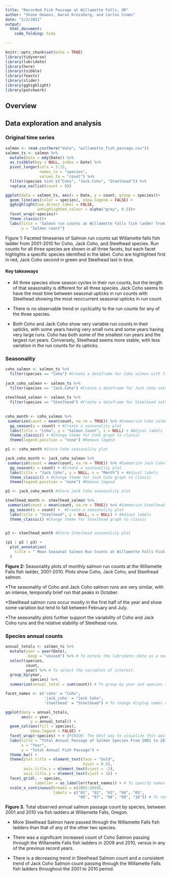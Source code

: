 ```yaml
---
title: "Recorded Fish Passage at Willamette Falls, OR"
author: "Shane Dewees, Aaron Kreisberg, and Carlos Simms"
date: "2/2/2021"
output: 
  html_document:
    code_folding: hide
  
---
```

```r
knitr::opts_chunk$set(echo = TRUE)
library(tidyverse)
library(lubridate)
library(here)
library(tsibble)
library(feasts)
library(slider)
library(gghighlight)
library(patchwork)
```

## Overview

## Data exploration and analysis {.tabset .tabset-fade .tabset-pills}

### Original time series

```r
salmon <- read.csv(here("data", "willamette_fish_passage.csv"))
salmon_ts <- salmon %>% 
  mutate(Date = mdy(Date)) %>% 
  as_tsibble(key = NULL, index = Date) %>% 
  pivot_longer(cols = 3:15, 
               names_to = "species", 
               values_to = "count") %>% 
  filter(species %in% c("Coho", "Jack.Coho", "Steelhead")) %>% 
  replace_na(list(count = 0))

ggplot(data = salmon_ts, aes(x = Date, y = count, group = species))+
  geom_line(aes(color = species), show.legend = FALSE) +
  gghighlight(use_direct_label = FALSE, 
              unhighlighted_colour = alpha("gray", 0.5))+ 
  facet_wrap(~species)+
  theme_classic()+
  labs(title = "Salmon run counts at Willamette falls fish ladder from 2001-2010",
       y = "Salmon count")
```

Figure 1: Faceted timeseries of Salmon run counts sat Willamette falls fish ladder from 2001-2010 for Coho, Jack Coho, and Steelhead species. Run counts for all three species are shown in all three facets, but each facet highlights a specific species identified in the label. Coho are highlighted first in red, Jack Coho second in green and Steelhead last in blue. 

#### Key takeaways 

  * All three species show season cycles in their run counts, but the length of that seasonality is different for all three species. Jack Coho seems to have the most time between seasonal upticks in run counts with Steelhead showing the most reoccurrent seasonal upticks in run count. 
  
  * There is no observable trend or cyclicality to the run counts for any of the three species. 
  
  * Both Coho and Jack Coho show very variable run counts in their upticks, with some years having very small runs and some years having very large runs. Coho has both some of the smallest run years and the largest run years. Conversely, Steelhead seems more stable, with less variation in the run counts for its upticks. 

### Seasonality

```r

coho_salmon <- salmon_ts %>% 
  filter(species == "Coho") #Create a dataframe for Coho salmon with filter()
  
jack_coho_salmon <- salmon_ts %>% 
  filter(species == "Jack.Coho") #Create a dataframe for Jack Coho salmon with filter()
  
steelhead_salmon <- salmon_ts %>% 
  filter(species == "Steelhead") #Create a dataframe for Steelhead salmon with filter()
  
  
coho_month <- coho_salmon %>% 
 summarize(count = mean(count, na.rm = TRUE)) %>% #Summarize Coho salmon runs by monthly means
  gg_season(y = count) + #Create a seasonality plot
  labs(title = "Coho", y = "Salmon Count", x = NULL) + #Adjust labels
  theme_classic() + #Change theme for Coho graph to classic
  theme(legend.position = "none") #Remove legend

p1 <- coho_month #Store Coho seasonality plot

jack_coho_month <- jack_coho_salmon %>% 
 summarize(count = mean(count, na.rm = TRUE)) %>% #Summarize Jack Coho salmon runs by monthly means
  gg_season(y = count) + #Create a seasonality plot
  labs(title = "Jack Coho", y = NULL, x = "Month") + #Adjust labels
  theme_classic() + #Change theme for Jack Coho graph to classic
  theme(legend.position = "none") #Remove legend

p2 <- jack_coho_month #Store Jack Coho seasonality plot

steelhead_month <- steelhead_salmon %>% 
 summarize(count = mean(count, na.rm = TRUE)) %>% #Summarize Steelhead salmon runs by monthly means
  gg_season(y = count) +  #Create a seasonality plot
  labs(title = "Steelhead", y = NULL, x = NULL) + #Adjust labels
  theme_classic() #Change theme for Steelhead graph to classic
  

p3 <- steelhead_month #Store Steelhead seasonality plot

(p1 | p2 | p3) +
  plot_annotation(
    title = " Mean Seasonal Salmon Run Counts at Willamette Falls Fish Ladder from 2001-2010"
  )
```

**Figure 2:** Seasonality plots of monthly salmon run counts at the Willamette Falls fish ladder, 2001-2010. Plots show Coho, Jack Coho, and Steelhead salmon.

*The seasonality of Coho and Jack Coho salmon runs are very similar, with an intense, temporally brief run that peaks in October. 

*Steelhead salmon runs occur mostly in the first half of the year and show some variation but tend to fall between February and July.

*The seasonality plots further support the variability of Coho and Jack Coho runs and the relative stability of Steelhead runs.

### Species annual counts


```r
annual_totals <- salmon_ts %>%
  mutate(year = year(Date), 
         .keep = "unused") %>% # To mutate the lubridate::date as a new variable "year" and omit the source variable "date".
  select(species, 
         count, 
         year) %>% # To select the variables of interest.
  group_by(year, 
           species) %>% 
  summarize(annual_total = sum(count)) # To group by year and species to derive annual totals.
```

```r
facet_names <- c('coho' = "Coho", 
                 'jack_coho' = "Jack Coho", 
                 'steelhead' = "Steelhead") # To change display names of the species via a vector.

ggplot(data = annual_totals, 
       aes(x = year, 
           y = annual_total)) + 
  geom_col(aes(fill = species), 
           show.legend = FALSE) + 
  facet_wrap(~species) + # OPINION: The best way to visualize this was via a faceted column graph.
  labs(title = "Total Annual Passage of Salmon Species From 2001 to 2010",
       x = "Year", 
       y = "Total Annual Fish Passage") + 
  theme_bw() + 
  theme(plot.title = element_text(face = "bold", 
                                  hjust = 0.5), 
        axis.title.x = element_text(vjust = -2), 
        axis.title.y = element_text(vjust = 3)) + 
  facet_grid(. ~ species, 
             labeller = as_labeller(facet_names)) + # To specify names as the vector.
  scale_x_continuous(breaks = c(2001:2010), 
                     labels = c("01", "02", "03", "04", "05", 
                                "06", "07", "08", "09", "10")) # To rename X axis value labels to simpler indeces.
```

**Figure 3.** Total observed annual salmon passage count by species, between 2001 and 2010 via fish ladders at Willamette Falls, Oregon. 

- More Steelhead Salmon have passed through the Willamette Falls fish ladders than that of any of the other two species.

- There was a significant increased count of Coho Salmon passing through the Willamette Falls fish ladders in 2009 and 2010, versus in any of the previous record years.

- There is a decreasing trend in Steelhead Salmon count and a consistent trend of Jack Coho Salmon count passing through the Willamette Falls fish ladders throughout the 2001 to 2010 period.

